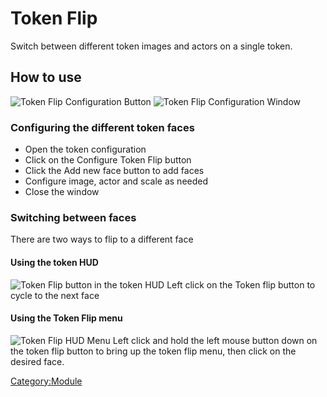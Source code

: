 
# Token Flip

Switch between different token images and actors on a single token.

## How to use

![Token Flip Configuration Button](Tfconfig.png 'Token Flip Configuration Button') ![Token Flip Configuration
Window](Tfwindow.png 'Token Flip Configuration Window')

### Configuring the different token faces

- Open the token configuration
- Click on the Configure Token Flip button
- Click the Add new face button to add faces
- Configure image, actor and scale as needed
- Close the window

### Switching between faces

There are two ways to flip to a different face

#### Using the token HUD

![Token Flip button in the token HUD](Tfhud.png 'Token Flip button in the token HUD') Left click on the Token flip
button to cycle to the next face

#### Using the Token Flip menu

![Token Flip HUD Menu](Tfhudmenu.png 'Token Flip HUD Menu') Left click
and hold the left mouse button down on the token flip button to bring up
the token flip menu, then click on the desired face.

[Category:Module](Category:Module 'wikilink')
